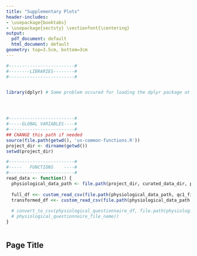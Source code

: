 ```yaml
---
title: "Supplementary Plots"
header-includes:
- \usepackage{booktabs}
- \usepackage{sectsty} \sectionfont{\centering}
output:
  pdf_document: default
  html_document: default
geometry: top=3.5cm, bottom=3cm
---
```





```r
#-------------------------#
#--------LIBRARIES--------#
#-------------------------#


library(dplyr) # Some problem occured for loading the dplyr package at the beginning




#-------------------------#
#-----GLOBAL VARIABLES----#
#-------------------------#
## CHANGE this path if needed
source(file.path(getwd(), 'us-common-functions.R'))
project_dir <- dirname(getwd())
setwd(project_dir)
``` 

\newpage
```r
#-------------------------#
#-----   FUNCTIONS    ----#
#-------------------------#
read_data <- function() {
  physiological_data_path <- file.path(project_dir, curated_data_dir, physiological_data_dir)
  
  full_df <<- custom_read_csv(file.path(physiological_data_path, qc1_file_name))
  transformed_df <<- custom_read_csv(file.path(physiological_data_path, qc1_transformed_file_name))
  
  # convert_to_csv(physiological_questionnaire_df, file.path(physiological_questionnaire_data_path,
  # physiological_questionnaire_file_name))
}
```




\newpage
```r

```



\newpage
Page Title
------------------------------
```r

```

